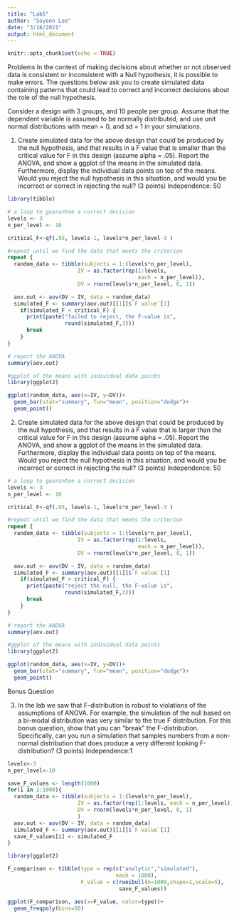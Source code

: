 ```yaml
---
title: "Lab5"
author: "Soyeon Lee"
date: "3/18/2021"
output: html_document
---
```


```r
knitr::opts_chunk$set(echo = TRUE)
```

Problems
In the context of making decisions about whether or not observed data is consistent or inconsistent with a Null hypothesis, it is possible to make errors. The questions below ask you to create simulated data containing patterns that could lead to correct and incorrect decisions about the role of the null hypothesis.

Consider a design with 3 groups, and 10 people per group. Assume that the dependent variable is assumed to be normally distributed, and use unit normal distributions with mean = 0, and sd = 1 in your simulations.

1. Create simulated data for the above design that could be produced by the null hypothesis, and that results in a F value that is smaller than the critical value for F in this design (assume alpha = .05). Report the ANOVA, and show a ggplot of the means in the simulated data. Furthermore, display the individual data points on top of the means. Would you reject the null hypothesis in this situation, and would you be incorrect or correct in rejecting the null? (3 points)
Independence: 50

```r
library(tibble)

# a loop to guarantee a correct decision 
levels <- 3
n_per_level <- 10

critical_F<-qf(.95, levels-1, levels*n_per_level-3 )

#repeat until we find the data that meets the criterion
repeat {
  random_data <- tibble(subjects = 1:(levels*n_per_level),
                      IV = as.factor(rep(1:levels, 
                                         each = n_per_level)),
                      DV = rnorm(levels*n_per_level, 0, 1))

  aov.out <- aov(DV ~ IV, data = random_data)
  simulated_F <- summary(aov.out)[[1]]$`F value`[1]
    if(simulated_F < critical_F) {
      print(paste("failed to reject, the F-value is",
                  round(simulated_F,3)))
      break
    } 
}  

# report the ANOVA
summary(aov.out)

#ggplot of the means with individual data points
library(ggplot2)

ggplot(random_data, aes(x=IV, y=DV))+
  geom_bar(stat="summary", fun="mean", position="dodge")+
  geom_point()
```


2. Create simulated data for the above design that could be produced by the null hypothesis, and that results in a F value that is larger than the critical value for F in this design (assume alpha = .05). Report the ANOVA, and show a ggplot of the means in the simulated data. Furthermore, display the individual data points on top of the means. Would you reject the null hypothesis in this situation, and would you be incorrect or correct in rejecting the null? (3 points)
Independence: 50

```r
# a loop to guarantee a correct decision 
levels <- 3
n_per_level <- 10

critical_F<-qf(.95, levels-1, levels*n_per_level-3 )

#repeat until we find the data that meets the criterion
repeat {
  random_data <- tibble(subjects = 1:(levels*n_per_level),
                      IV = as.factor(rep(1:levels, 
                                         each = n_per_level)),
                      DV = rnorm(levels*n_per_level, 0, 1))

  aov.out <- aov(DV ~ IV, data = random_data)
  simulated_F <- summary(aov.out)[[1]]$`F value`[1]
    if(simulated_F > critical_F) {
      print(paste("reject the null, the F-value is",
                  round(simulated_F,3)))
      break
    } 
}  

# report the ANOVA
summary(aov.out)

#ggplot of the means with individual data points
library(ggplot2)

ggplot(random_data, aes(x=IV, y=DV))+
  geom_bar(stat="summary", fun="mean", position="dodge")+
  geom_point()

```

Bonus Question

3. In the lab we saw that F-distribution is robust to violations of the assumptions of ANOVA. For example, the simulation of the null based on a bi-modal distribution was very similar to the true F distribution. For this bonus question, show that you can “break” the F-distribution. Specifically, can you run a simulation that samples numbers from a non-normal distribution that does produce a very different looking F-distribution? (3 points)
Independence:1

```r
levels<-3
n_per_level<-10

save_F_values <- length(1000)
for(i in 1:1000){
  random_data <- tibble(subjects = 1:(levels*n_per_level),
                      IV = as.factor(rep(1:levels, each = n_per_level)),
                      DV = rnorm(levels*n_per_level, 0, 1)
                      )
  aov.out <- aov(DV ~ IV, data = random_data)
  simulated_F <- summary(aov.out)[[1]]$`F value`[1]
  save_F_values[i] <- simulated_F
}

library(ggplot2)

F_comparison <- tibble(type = rep(c("analytic","simulated"), 
                                  each = 1000),
                       F_value = c(rweibull(n=1000,shape=1,scale=5),
                                   save_F_values))

ggplot(F_comparison, aes(x=F_value, color=type))+
  geom_freqpoly(bins=50)
```






